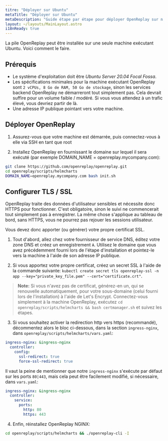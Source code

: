 ```yaml
---
titre: "Déployer sur Ubuntu"
metaTitle: "Déployer sur Ubuntu"
metaDescription: "Guide étape par étape pour déployer OpenReplay sur n'importe quelle machine Ubuntu."
layout: ~/layouts/MainLayout.astro
i18nReady: true
---
```


La pile OpenReplay peut être installée sur une seule machine exécutant Ubuntu. Voici comment le faire.

## Prérequis

- Le système d'exploitation doit être *Ubuntu Server 20.04 Focal Fossa*.
- Les spécifications minimales pour la machine exécutant OpenReplay sont `2 vCPUs, 8 Go de RAM, 50 Go de stockage`, sinon les services backend OpenReplay ne démarreront tout simplement pas. Cela devrait suffire pour un volume faible / modéré. Si vous vous attendez à un trafic élevé, vous devriez partir de là.
- Une adresse IP publique pointant vers votre machine.

## Déployer OpenReplay

1. Assurez-vous que votre machine est démarrée, puis connectez-vous à elle via SSH en tant que root

2. Installez OpenReplay en fournissant le domaine sur lequel il sera exécuté (par exemple DOMAIN_NAME = openreplay.mycompany.com):


```bash
git clone https://github.com/openreplay/openreplay.git
cd openreplay/scripts/helmcharts
DOMAIN_NAME=openreplay.mycompany.com bash init.sh
```


## Configurer TLS / SSL

OpenReplay traite des données d'utilisateur sensibles et nécessite donc HTTPS pour fonctionner. C'est obligatoire, sinon le suivi ne commencerait tout simplement pas à enregistrer. La même chose s'applique au tableau de bord, sans HTTPS, vous ne pourrez pas rejouer les sessions utilisateur.

Vous devez donc apporter (ou générer) votre propre certificat SSL.

1. Tout d'abord, allez chez votre fournisseur de service DNS, éditez votre zone DNS et créez un enregistrement `A`. Utilisez le domaine que vous avez précédemment fourni lors de l'étape d'installation et pointez-le vers la machine à l'aide de son adresse IP publique.

2. Si vous apportez votre propre certificat, créez un secret SSL à l'aide de la commande suivante: `kubectl create secret tls openreplay-ssl -n app --key="private_key_file.pem" --cert="certificate.crt"`.

> **Note:** Si vous n'avez pas de certificat, générez-en un, qui se renouvelle automatiquement, pour votre sous-domaine (celui fourni lors de l'installation) à l'aide de Let's Encrypt. Connectez-vous simplement à la machine OpenReplay, exécutez `cd openreplay/scripts/helmcharts && bash certmanager.sh` et suivez les étapes.

3. Si vous souhaitez activer la redirection http vers https (recommandé), décommentez alors le bloc ci-dessous, dans la section `ingress-nginx`, dans `openreplay/scripts/helmcharts/vars.yaml`:


```yaml
ingress-nginx: &ingress-nginx
  controller:
    config:
      ssl-redirect: true
      force-ssl-redirect: true
```


Il vaut la peine de mentionner que notre `ingress-nginx` s'exécute par défaut sur les ports `80|443`, mais cela peut être facilement modifié, si nécessaire, dans `vars.yaml`:


```yaml
ingress-nginx: &ingress-nginx
  controller:
    service:
      ports:
        http: 80
        https: 443
```


4. Enfin, réinstallez OpenReplay NGINX:


```bash
cd openreplay/scripts/helmcharts && ./openreplay-cli -I
```

